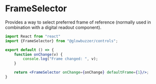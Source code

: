 
# FrameSelector

<GithubSourceLink project="gbr" lib="controls" path="misc/FrameSelector.tsx"/>

Provides a way to select preferred frame of reference (normally used in combination with a digital readout component).

```jsx demo
import React from "react"
import {FrameSelector} from "@glowbuzzer/controls";

export default () => {
    function onChange(v) {
        console.log("Frame changed: ", v);
    }

    return <FrameSelector onChange={onChange} defaultFrame={1}/>;
}
```

